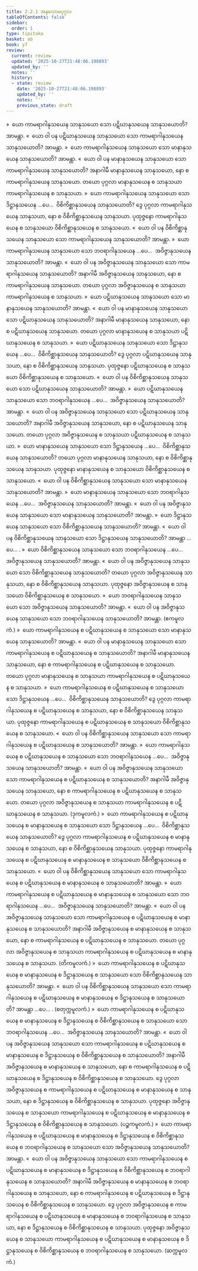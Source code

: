 ```yaml
---
title: 2.2.1 အနုလောမပုဂ္ဂလ
tableOfContents: false
sidebar:
  order: 1
type: tipitaka
basket: ab
book: y7
review:
  current: review
  updated: '2025-10-27T21:48:06.198893'
  updated_by: ''
  notes: ''
  history:
  - state: review
    date: '2025-10-27T21:48:06.198893'
    updated_by: ''
    notes: ''
    previous_state: draft
---
```



<ReviewStatus review={frontmatter.review} showDetails={true} />

<HypothesisAnnotation frontmatter={frontmatter} />

<DynamicBreadcrumb />

<Division number="66" book="y7" e="ch" v="34" p="102">

<Paragraph number="470" book="y7">
»  ယော ကာမရာဂါနုသယေန သာနုသယော သော ပဋိဃာနုသယေန သာနုသယောတိ? အာမန္တာ.
</Paragraph>

<Paragraph number="471" book="y7">
«  ယော ဝါ ပန ပဋိဃာနုသယေန သာနုသယော သော ကာမရာဂါနုသယေန သာနုသယောတိ? အာမန္တာ.
</Paragraph>

<Paragraph number="472" book="y7">
»  ယော ကာမရာဂါနုသယေန သာနုသယော သော မာနာနုသယေန သာနုသယောတိ? အာမန္တာ.
</Paragraph>

<Paragraph number="473" book="y7">
«  ယော ဝါ ပန မာနာနုသယေန သာနုသယော သော ကာမရာဂါနုသယေန သာနုသယောတိ?
</Paragraph>

<Paragraph number="474" book="y7">
အနာဂါမီ မာနာနုသယေန သာနုသယော, နော စ ကာမရာဂါနုသယေန သာနုသယော. တယော ပုဂ္ဂလာ မာနာနုသယေန စ သာနုသယာ ကာမရာဂါနုသယေန စ သာနုသယာ.
</Paragraph>

<Paragraph number="475" book="y7">
»  ယော ကာမရာဂါနုသယေန သာနုသယော သော ဒိဋ္ဌာနုသယေန …ပေ…  ဝိစိကိစ္ဆာနုသယေန သာနုသယောတိ?
</Paragraph>

<Paragraph number="476" book="y7">
ဒွေ ပုဂ္ဂလာ ကာမရာဂါနုသယေန သာနုသယာ, နော စ ဝိစိကိစ္ဆာနုသယေန သာနုသယာ. ပုထုဇ္ဇနော ကာမရာဂါနုသယေန စ သာနုသယော ဝိစိကိစ္ဆာနုသယေန စ သာနုသယော.
</Paragraph>

<Paragraph number="477" book="y7">
«  ယော ဝါ ပန ဝိစိကိစ္ဆာနုသယေန သာနုသယော သော ကာမရာဂါနုသယေန သာနုသယောတိ? အာမန္တာ.
</Paragraph>

<Paragraph number="478" book="y7">
»  ယော ကာမရာဂါနုသယေန သာနုသယော သော ဘဝရာဂါနုသယေန …ပေ…  အဝိဇ္ဇာနုသယေန သာနုသယောတိ? အာမန္တာ.
</Paragraph>

<Paragraph number="479" book="y7">
«  ယော ဝါ ပန အဝိဇ္ဇာနုသယေန သာနုသယော သော ကာမရာဂါနုသယေန သာနုသယောတိ?
</Paragraph>

<Paragraph number="480" book="y7">
အနာဂါမီ အဝိဇ္ဇာနုသယေန သာနုသယော, နော စ ကာမရာဂါနုသယေန သာနုသယော. တယော ပုဂ္ဂလာ အဝိဇ္ဇာနုသယေန စ သာနုသယာ ကာမရာဂါနုသယေန စ သာနုသယာ.
</Paragraph>

</Division>
<Division number="67" book="y7" e="ch" v="34" p="102">

<Paragraph number="481" book="y7">
»  ယော ပဋိဃာနုသယေန သာနုသယော သော မာနာနုသယေန သာနုသယောတိ? အာမန္တာ.
</Paragraph>

<Paragraph number="482" book="y7">
«  ယော ဝါ ပန မာနာနုသယေန သာနုသယော သော ပဋိဃာနုသယေန သာနုသယောတိ?
</Paragraph>

<Paragraph number="483" book="y7">
အနာဂါမီ မာနာနုသယေန သာနုသယော, နော စ ပဋိဃာနုသယေန သာနုသယော. တယော ပုဂ္ဂလာ မာနာနုသယေန စ သာနုသယာ ပဋိဃာနုသယေန စ သာနုသယာ.
</Paragraph>

<Paragraph number="484" book="y7">
»  ယော ပဋိဃာနုသယေန သာနုသယော သော ဒိဋ္ဌာနုသယေန …ပေ…  ဝိစိကိစ္ဆာနုသယေန သာနုသယောတိ?
</Paragraph>

<Paragraph number="485" book="y7">
ဒွေ ပုဂ္ဂလာ ပဋိဃာနုသယေန သာနုသယာ, နော စ ဝိစိကိစ္ဆာနုသယေန သာနုသယာ. ပုထုဇ္ဇနော ပဋိဃာနုသယေန စ သာနုသယော ဝိစိကိစ္ဆာနုသယေန စ သာနုသယော.
</Paragraph>

<Paragraph number="486" book="y7">
«  ယော ဝါ ပန ဝိစိကိစ္ဆာနုသယေန သာနုသယော သော ပဋိဃာနုသယေန သာနုသယောတိ? အာမန္တာ.
</Paragraph>

<Paragraph number="487" book="y7">
»  ယော ပဋိဃာနုသယေန သာနုသယော သော ဘဝရာဂါနုသယေန …ပေ…  အဝိဇ္ဇာနုသယေန သာနုသယောတိ? အာမန္တာ.
</Paragraph>

<Paragraph number="488" book="y7">
«  ယော ဝါ ပန အဝိဇ္ဇာနုသယေန သာနုသယော သော ပဋိဃာနုသယေန သာနုသယောတိ?
</Paragraph>

<Paragraph number="489" book="y7">
အနာဂါမီ အဝိဇ္ဇာနုသယေန သာနုသယော, နော စ ပဋိဃာနုသယေန သာနုသယော. တယော ပုဂ္ဂလာ အဝိဇ္ဇာနုသယေန စ သာနုသယာ ပဋိဃာနုသယေန စ သာနုသယာ.
</Paragraph>

</Division>
<Division number="68" book="y7" e="ch" v="34" p="103">

<Paragraph number="490" book="y7">
»  ယော မာနာနုသယေန သာနုသယော သော ဒိဋ္ဌာနုသယေန …ပေ…  ဝိစိကိစ္ဆာနုသယေန သာနုသယောတိ?
</Paragraph>

<Paragraph number="491" book="y7">
တယော ပုဂ္ဂလာ မာနာနုသယေန သာနုသယာ, နော စ ဝိစိကိစ္ဆာနုသယေန သာနုသယာ. ပုထုဇ္ဇနော မာနာနုသယေန စ သာနုသယော ဝိစိကိစ္ဆာနုသယေန စ သာနုသယော.
</Paragraph>

<Paragraph number="492" book="y7">
«  ယော ဝါ ပန ဝိစိကိစ္ဆာနုသယေန သာနုသယော သော မာနာနုသယေန သာနုသယောတိ? အာမန္တာ.
</Paragraph>

<Paragraph number="493" book="y7">
»  ယော မာနာနုသယေန သာနုသယော သော ဘဝရာဂါနုသယေန …ပေ…  အဝိဇ္ဇာနုသယေန သာနုသယောတိ? အာမန္တာ.
</Paragraph>

<Paragraph number="494" book="y7">
«  ယော ဝါ ပန အဝိဇ္ဇာနုသယေန သာနုသယော သော မာနာနုသယေန သာနုသယောတိ? အာမန္တာ.
</Paragraph>

</Division>
<Division number="69" book="y7" e="ch" v="34" p="103">

<Paragraph number="495" book="y7">
»  ယော ဒိဋ္ဌာနုသယေန သာနုသယော သော ဝိစိကိစ္ဆာနုသယေန သာနုသယောတိ? အာမန္တာ.
</Paragraph>

<Paragraph number="496" book="y7">
«  ယော ဝါ ပန ဝိစိကိစ္ဆာနုသယေန သာနုသယော သော ဒိဋ္ဌာနုသယေန သာနုသယောတိ? အာမန္တာ …ပေ… .
</Paragraph>

</Division>
<Division number="70" book="y7" e="ch" v="34" p="103">

<Paragraph number="497" book="y7">
»  ယော ဝိစိကိစ္ဆာနုသယေန သာနုသယော သော ဘဝရာဂါနုသယေန …ပေ…  အဝိဇ္ဇာနုသယေန သာနုသယောတိ? အာမန္တာ.
</Paragraph>

<Paragraph number="498" book="y7">
«  ယော ဝါ ပန အဝိဇ္ဇာနုသယေန သာနုသယော သော ဝိစိကိစ္ဆာနုသယေန သာနုသယောတိ?
</Paragraph>

<Paragraph number="499" book="y7">
တယော ပုဂ္ဂလာ အဝိဇ္ဇာနုသယေန သာနုသယာ, နော စ ဝိစိကိစ္ဆာနုသယေန သာနုသယာ. ပုထုဇ္ဇနော အဝိဇ္ဇာနုသယေန စ သာနုသယော ဝိစိကိစ္ဆာနုသယေန စ သာနုသယော.
</Paragraph>

</Division>
<Division number="71" book="y7" e="ch" v="34" p="104">

<Paragraph number="500" book="y7">
»  ယော ဘဝရာဂါနုသယေန သာနုသယော သော အဝိဇ္ဇာနုသယေန သာနုသယောတိ? အာမန္တာ.
</Paragraph>

<Paragraph number="501" book="y7">
«  ယော ဝါ ပန အဝိဇ္ဇာနုသယေန သာနုသယော သော ဘဝရာဂါနုသယေန သာနုသယောတိ? အာမန္တာ. (ဧကမူလကံ.)
</Paragraph>

</Division>
<Division number="72" book="y7" e="ch" v="34" p="104">

<Paragraph number="502" book="y7">
»  ယော ကာမရာဂါနုသယေန စ ပဋိဃာနုသယေန စ သာနုသယော သော မာနာနုသယေန သာနုသယောတိ? အာမန္တာ.
</Paragraph>

<Paragraph number="503" book="y7">
«  ယော ဝါ ပန မာနာနုသယေန သာနုသယော သော ကာမရာဂါနုသယေန စ ပဋိဃာနုသယေန စ သာနုသယောတိ?
</Paragraph>

<Paragraph number="504" book="y7">
အနာဂါမီ မာနာနုသယေန သာနုသယော, နော စ ကာမရာဂါနုသယေန စ ပဋိဃာနုသယေန စ သာနုသယော. တယော ပုဂ္ဂလာ မာနာနုသယေန စ သာနုသယာ ကာမရာဂါနုသယေန စ ပဋိဃာနုသယေန စ သာနုသယာ.
</Paragraph>

<Paragraph number="505" book="y7">
»  ယော ကာမရာဂါနုသယေန စ ပဋိဃာနုသယေန စ သာနုသယော သော ဒိဋ္ဌာနုသယေန …ပေ…  ဝိစိကိစ္ဆာနုသယေန သာနုသယောတိ?
</Paragraph>

<Paragraph number="506" book="y7">
ဒွေ ပုဂ္ဂလာ ကာမရာဂါနုသယေန စ ပဋိဃာနုသယေန စ သာနုသယာ, နော စ ဝိစိကိစ္ဆာနုသယေန သာနုသယာ. ပုထုဇ္ဇနော ကာမရာဂါနုသယေန စ ပဋိဃာနုသယေန စ သာနုသယော ဝိစိကိစ္ဆာနုသယေန စ သာနုသယော.
</Paragraph>

<Paragraph number="507" book="y7">
«  ယော ဝါ ပန ဝိစိကိစ္ဆာနုသယေန သာနုသယော သော ကာမရာဂါနုသယေန စ ပဋိဃာနုသယေန စ သာနုသယောတိ? အာမန္တာ.
</Paragraph>

<Paragraph number="508" book="y7">
»  ယော ကာမရာဂါနုသယေန စ ပဋိဃာနုသယေန စ သာနုသယော သော ဘဝရာဂါနုသယေန …ပေ…  အဝိဇ္ဇာနုသယေန သာနုသယောတိ? အာမန္တာ.
</Paragraph>

<Paragraph number="509" book="y7">
«  ယော ဝါ ပန အဝိဇ္ဇာနုသယေန သာနုသယော သော ကာမရာဂါနုသယေန စ ပဋိဃာနုသယေန စ သာနုသယောတိ?
</Paragraph>

<Paragraph number="510" book="y7">
အနာဂါမီ အဝိဇ္ဇာနုသယေန သာနုသယော, နော စ ကာမရာဂါနုသယေန စ ပဋိဃာနုသယေန စ သာနုသယော. တယော ပုဂ္ဂလာ အဝိဇ္ဇာနုသယေန စ သာနုသယာ ကာမရာဂါနုသယေန စ ပဋိဃာနုသယေန စ သာနုသယာ. (ဒုကမူလကံ.)
</Paragraph>

</Division>
<Division number="73" book="y7" e="ch" v="34" p="104">

<Paragraph number="511" book="y7">
»  ယော ကာမရာဂါနုသယေန စ ပဋိဃာနုသယေန စ မာနာနုသယေန စ သာနုသယော သော ဒိဋ္ဌာနုသယေန …ပေ…  ဝိစိကိစ္ဆာနုသယေန သာနုသယောတိ?
</Paragraph>

<Paragraph number="512" book="y7">
ဒွေ ပုဂ္ဂလာ ကာမရာဂါနုသယေန စ ပဋိဃာနုသယေန စ မာနာနုသယေန စ သာနုသယာ, နော စ ဝိစိကိစ္ဆာနုသယေန သာနုသယာ. ပုထုဇ္ဇနော ကာမရာဂါနုသယေန စ ပဋိဃာနုသယေန စ မာနာနုသယေန စ သာနုသယော ဝိစိကိစ္ဆာနုသယေန စ သာနုသယော.
</Paragraph>

<Paragraph number="513" book="y7">
«  ယော ဝါ ပန ဝိစိကိစ္ဆာနုသယေန သာနုသယော သော ကာမရာဂါနုသယေန စ ပဋိဃာနုသယေန စ မာနာနုသယေန စ သာနုသယောတိ? အာမန္တာ.
</Paragraph>

<Paragraph number="514" book="y7">
»  ယော ကာမရာဂါနုသယေန စ ပဋိဃာနုသယေန စ မာနာနုသယေန စ သာနုသယော သော ဘဝရာဂါနုသယေန …ပေ…  အဝိဇ္ဇာနုသယေန သာနုသယောတိ? အာမန္တာ.
</Paragraph>

<Paragraph number="515" book="y7">
«  ယော ဝါ ပန အဝိဇ္ဇာနုသယေန သာနုသယော သော ကာမရာဂါနုသယေန စ ပဋိဃာနုသယေန စ မာနာနုသယေန စ သာနုသယောတိ?
</Paragraph>

<Paragraph number="516" book="y7">
အနာဂါမီ အဝိဇ္ဇာနုသယေန စ မာနာနုသယေန စ သာနုသယော, နော စ ကာမရာဂါနုသယေန စ ပဋိဃာနုသယေန စ သာနုသယော. တယော ပုဂ္ဂလာ အဝိဇ္ဇာနုသယေန စ သာနုသယာ ကာမရာဂါနုသယေန စ ပဋိဃာနုသယေန စ မာနာနုသယေန စ သာနုသယာ. (တိကမူလကံ.)
</Paragraph>

</Division>
<Division number="74" book="y7" e="ch" v="34" p="105">

<Paragraph number="517" book="y7">
»  ယော ကာမရာဂါနုသယေန စ ပဋိဃာနုသယေန စ မာနာနုသယေန စ ဒိဋ္ဌာနုသယေန စ သာနုသယော သော ဝိစိကိစ္ဆာနုသယေန သာနုသယောတိ? အာမန္တာ.
</Paragraph>

<Paragraph number="518" book="y7">
«  ယော ဝါ ပန ဝိစိကိစ္ဆာနုသယေန သာနုသယော သော ကာမရာဂါနုသယေန စ ပဋိဃာနုသယေန စ မာနာနုသယေန စ ဒိဋ္ဌာနုသယေန စ သာနုသယောတိ? အာမန္တာ …ပေ… . (စတုက္ကမူလကံ.)
</Paragraph>

</Division>
<Division number="75" book="y7" e="ch" v="34" p="105">

<Paragraph number="519" book="y7">
»  ယော ကာမရာဂါနုသယေန စ ပဋိဃာနုသယေန စ မာနာနုသယေန စ ဒိဋ္ဌာနုသယေန စ ဝိစိကိစ္ဆာနုသယေန စ သာနုသယော သော ဘဝရာဂါနုသယေန …ပေ…  အဝိဇ္ဇာနုသယေန သာနုသယောတိ? အာမန္တာ.
</Paragraph>

<Paragraph number="520" book="y7">
«  ယော ဝါ ပန အဝိဇ္ဇာနုသယေန သာနုသယော သော ကာမရာဂါနုသယေန စ ပဋိဃာနုသယေန စ မာနာနုသယေန စ ဒိဋ္ဌာနုသယေန စ ဝိစိကိစ္ဆာနုသယေန စ သာနုသယောတိ?
</Paragraph>

<Paragraph number="521" book="y7">
အနာဂါမီ အဝိဇ္ဇာနုသယေန စ မာနာနုသယေန စ သာနုသယော, နော စ ကာမရာဂါနုသယေန စ ပဋိဃာနုသယေန စ ဒိဋ္ဌာနုသယေန စ ဝိစိကိစ္ဆာနုသယေန စ သာနုသယော. ဒွေ ပုဂ္ဂလာ အဝိဇ္ဇာနုသယေန စ ကာမရာဂါနုသယေန စ ပဋိဃာနုသယေန စ မာနာနုသယေန စ သာနုသယာ, နော စ ဒိဋ္ဌာနုသယေန စ ဝိစိကိစ္ဆာနုသယေန စ သာနုသယာ. ပုထုဇ္ဇနော အဝိဇ္ဇာနုသယေန စ သာနုသယော ကာမရာဂါနုသယေန စ ပဋိဃာနုသယေန စ မာနာနုသယေန စ ဒိဋ္ဌာနုသယေန စ ဝိစိကိစ္ဆာနုသယေန စ သာနုသယော. (ပဉ္စကမူလကံ.)
</Paragraph>

</Division>
<Division number="76" book="y7" e="ch" v="34" p="105">

<Paragraph number="522" book="y7">
»  ယော ကာမရာဂါနုသယေန စ ပဋိဃာနုသယေန စ မာနာနုသယေန စ ဒိဋ္ဌာနုသယေန စ ဝိစိကိစ္ဆာနုသယေန စ ဘဝရာဂါနုသယေန စ သာနုသယော သော အဝိဇ္ဇာနုသယေန သာနုသယောတိ? အာမန္တာ.
</Paragraph>

<Paragraph number="523" book="y7">
«  ယော ဝါ ပန အဝိဇ္ဇာနုသယေန သာနုသယော သော ကာမရာဂါနုသယေန စ ပဋိဃာနုသယေန စ မာနာနုသယေန စ ဒိဋ္ဌာနုသယေန စ ဝိစိကိစ္ဆာနုသယေန စ ဘဝရာဂါနုသယေန စ သာနုသယောတိ?
</Paragraph>

<Paragraph number="524" book="y7">
အနာဂါမီ အဝိဇ္ဇာနုသယေန စ မာနာနုသယေန စ ဘဝရာဂါနုသယေန စ သာနုသယော, နော စ ကာမရာဂါနုသယေန စ ပဋိဃာနုသယေန စ ဒိဋ္ဌာနုသယေန စ ဝိစိကိစ္ဆာနုသယေန စ သာနုသယော. ဒွေ ပုဂ္ဂလာ အဝိဇ္ဇာနုသယေန စ ကာမရာဂါနုသယေန စ ပဋိဃာနုသယေန စ မာနာနုသယေန စ ဘဝရာဂါနုသယေန စ သာနုသယာ, နော စ ဒိဋ္ဌာနုသယေန စ ဝိစိကိစ္ဆာနုသယေန စ သာနုသယာ. ပုထုဇ္ဇနော အဝိဇ္ဇာနုသယေန စ သာနုသယော ကာမရာဂါနုသယေန စ ပဋိဃာနုသယေန စ မာနာနုသယေန စ ဒိဋ္ဌာနုသယေန စ ဝိစိကိစ္ဆာနုသယေန စ ဘဝရာဂါနုသယေန စ သာနုသယော. (ဆက္ကမူလကံ.)
</Paragraph>
</Division>